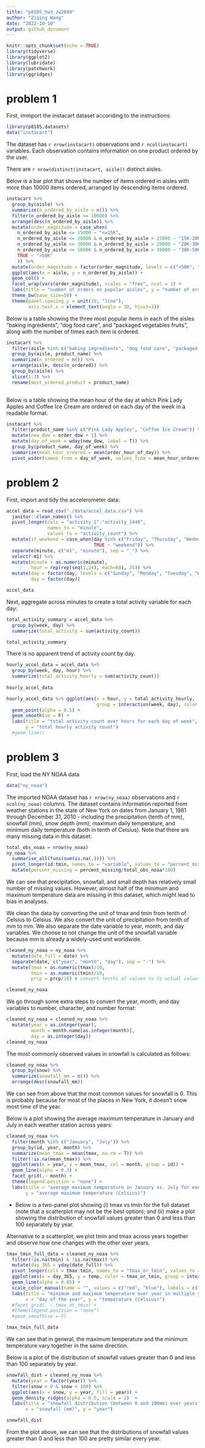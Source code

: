 ```yaml
---
title: "p8105_hw3_zw2899"
author: "Ziqing Wang"
date: "2022-10-10"
output: github_document
---
```


```r
knitr::opts_chunk$set(echo = TRUE)
library(tidyverse)
library(ggplot2)
library(lubridate)
library(patchwork)
library(ggridges)
```

# problem 1

First, immport the instacart dataset accoriding to the instructions:
```r
library(p8105.datasets)
data("instacart")
```

The dataset has `r nrow(instacart)` observations and `r ncol(instacart)` variables. Each observation contains information on one product ordered by the user.

There are `r nrow(distinct(instacart, aisle))` distinct aisles. 

Below is a bar plot that shows the number of items ordered in aisles with more than 10000 items ordered, arranged by descending items ordered.


```r
instacart %>%
  group_by(aisle) %>%
  summarize(n_ordered_by_aisle = n()) %>%
  filter(n_ordered_by_aisle >= 10000) %>%
  arrange(desc(n_ordered_by_aisle)) %>%
  mutate(order_magnitude = case_when(
    n_ordered_by_aisle <= 15000 ~ "<=15K",
    n_ordered_by_aisle <= 20000 & n_ordered_by_aisle > 15000 ~ "15K-20K",
    n_ordered_by_aisle <= 30000 & n_ordered_by_aisle > 20000 ~ "20K-30K",
    n_ordered_by_aisle <= 50000 & n_ordered_by_aisle > 30000 ~ "30K-50K",
    TRUE ~ ">50K"
    )) %>%
  mutate(order_magnitude = factor(order_magnitude, levels = c(">50K", "30K-50K", "20K-30K", "15K-20K", "<=15K"))) %>%
  ggplot(aes(x = aisle, y = n_ordered_by_aisle)) + 
  geom_col() + 
  facet_wrap(vars(order_magnitude), scales = "free", ncol = 1) + 
  labs(title = "number of orders on popular aisles", y = "number of orders") +
  theme_bw(base_size=50) +
  theme(panel.spacing.y = unit(10, "line"),
        axis.text.x = element_text(angle = 30, hjust=1))

```

Below is a table showing the three most popular items in each of the aisles “baking ingredients”, “dog food care”, and “packaged vegetables fruits”, along with the number of times each item is ordered.

```r
instacart %>%
  filter(aisle %in% c("baking ingredients", "dog food care", "packaged vegetables fruits")) %>%
  group_by(aisle, product_name) %>%
  summarize(n_ordered = n()) %>%
  arrange(aisle, desc(n_ordered)) %>%
  group_by(aisle) %>%
  slice(1:3) %>%
  rename(most_ordered_product = product_name) 
  

```

Below is a table showing the mean hour of the day at which Pink Lady Apples and Coffee Ice Cream are ordered on each day of the week in a readable format.

```r
instacart %>%
  filter(product_name %in% c("Pink Lady Apples", "Coffee Ice Cream")) %>%
  mutate(new_dow = order_dow + 1) %>%
  mutate(day_of_week = wday(new_dow, label = T)) %>%
  group_by(product_name, day_of_week) %>%
  summarize(mean_hour_ordered = mean(order_hour_of_day)) %>%
  pivot_wider(names_from = day_of_week, values_from = mean_hour_ordered)
```



# problem 2

First, import and tidy the accelerometer data:

```r
accel_data = read_csv("./data/accel_data.csv") %>%
  janitor::clean_names() %>%
  pivot_longer(cols = "activity_1":"activity_1440", 
               names_to = "minute", 
               values_to = "activity_count") %>%
  mutate(if_weekend = case_when(day %in% c("Friday", "Thursday", "Wednesday", "Tuesday", "Monday") ~ "weekday",
                                TRUE ~ "weekend")) %>%
  separate(minute, c("m1", "minute"), sep = "_") %>%
  select(-m1) %>%
  mutate(minute = as.numeric(minute),
         hour = rep(rep(seq(1,24), each=60), 35)) %>%
  mutate(day = factor(day, levels = c("Sunday", "Monday", "Tuesday", "Wednesday", "Thursday", "Friday", "Saturday")),
         day = factor(day))

accel_data
```

Next, aggregate across minutes to create a total activity variable for each day:
```r
total_activity_summary = accel_data %>%
  group_by(week, day) %>%
  summarize(total_activity = sum(activity_count)) 

total_activity_summary
```

There is no apparent trend of activity count by day. 

```r
hourly_accel_data = accel_data %>%
  group_by(week, day, hour) %>%
  summarize(total_activity_hourly = sum(activity_count)) 
 
hourly_accel_data
```

```r
hourly_accel_data %>% ggplot(aes(x = hour, y = total_activity_hourly, 
                                 group = interaction(week, day), color = day)) + 
  geom_point(alpha = 0.5) +
  geom_smooth(se = F) +
  labs(title = "total activity count over hours for each day of week",
       y = "total hourly activity count")
  #geom_line() 
```


# problem 3

First, load the NY NOAA data
```r
data("ny_noaa")
```

The imported NOAA dataset has `r nrow(ny_noaa)` observations and `r ncol(ny_noaa)` columns. The dataset contains information reported from weather stations in the state of New York on dates from January 1, 1981 through December 31, 2010 - including the precipitation (tenth of mm), snowfall (mm), snow depth (mm), maximum daily temperature, and minimum daily temperature (both in tenth of Celsius). Note that there are many missing data in this dataset:

```r
total_obs_noaa = nrow(ny_noaa)
ny_noaa %>%
  summarise_all(funs(sum(is.na(.)))) %>%
  pivot_longer(id:tmin, names_to = "variable", values_to = "percent_missing") %>%
  mutate(percent_missing = percent_missing/total_obs_noaa*100)

```
We can see that precipitation, snowfall, and small depth has relatively small number of missing values. However, almost half of the minimum and maximum temperature data are missing in this dataset, which might lead to bias in analyses.  

We clean the data by converting the unit of tmax and tmin from tenth of Celsius to Celsius. We also convert the unit of precipitation from tenth of mm to mm. We also separate the date variable to year, month, and day variables. We choose to not change the unit of the snowfall variable because mm is already a widely-used unit worldwide.
```r
cleaned_ny_noaa = ny_noaa %>%
  mutate(date_full = date) %>%
  separate(date, c("year", "month", "day"), sep = "-") %>%
  mutate(tmax = as.numeric(tmax)/10,
         tmin = as.numeric(tmin)/10,
         prcp = prcp/10) # convert tenths of values to to actual values

cleaned_ny_noaa
```

We go through some extra steps to convert the year, month, and day variables to number, character, and number format:
```r
cleaned_ny_noaa = cleaned_ny_noaa %>%
  mutate(year = as.integer(year),
         month = month.name[as.integer(month)],
         day = as.integer(day))
cleaned_ny_noaa
```


The most commonly observed values in snowfall is calculated as follows:
```r
cleaned_ny_noaa %>%
  group_by(snow) %>%
  summarize(snowfall_mm = n()) %>%
  arrange(desc(snowfall_mm))
```
We can see from above that the most common values for snowfall is 0. This is probably because for most of the places in New York, it doesn't snow most time of the year.

Below is a plot showing the average maximum temperature in January and July in each weather station across years:
```r
cleaned_ny_noaa %>%
  filter(month %in% c("January", "July")) %>%
  group_by(id, year, month) %>%
  summarize(mean_tmax = mean(tmax, na.rm = T)) %>%
  filter(!is.na(mean_tmax)) %>%
  ggplot(aes(x = year, y = mean_tmax, col = month, group = id)) +
  geom_line(alpha = 0.3) +
  facet_grid(.~ month) + 
  theme(legend.position = "none") +
  labs(title = "average maximum temperature in January vs. July for each weather station",
       y = "average maximum temperature (Celsius)")
```

* Below is a two-panel plot showing (i) tmax vs tmin for the full dataset (note that a scatterplot may not be the best option); and (ii) make a plot showing the distribution of snowfall values greater than 0 and less than 100 separately by year.

Alternative to a scatterplot, we plot tmin and tmax across years together and observe how one changes with the other over years. 

```r
tmax_tmin_full_data = cleaned_ny_noaa %>%
  filter(!is.na(tmin) & !is.na(tmax)) %>%
  mutate(day_365 = yday(date_full)) %>%
  pivot_longer(cols = tmax:tmin, names_to = "tmax_or_tmin", values_to = "temp") %>%
  ggplot(aes(x = day_365, y = temp, color = tmax_or_tmin, group = interaction(year, tmax_or_tmin))) +
  geom_line(alpha = 0.05) +
  scale_color_manual(name = "", values = c("red", "blue"), labels = c("tmax", "tmin")) +
  labs(title = "minimum and maximum temperature over year in multiple years",
       x = "day of the year", y = "temperature (Celsius)")
  #facet_grid(. ~ tmax_or_tmin) +
  #theme(legend.position = "none")
  #geom_smooth(se = F) 

tmax_tmin_full_data
```
We can see that in general, the maximum temperature and the minimum temperature vary together in the same direction.  

Below is a plot of the distribution of snowfall values greater than 0 and less than 100 separately by year.
```r
snowfall_dist = cleaned_ny_noaa %>%
  mutate(year = factor(year)) %>%
  filter(snow > 0 & snow < 100) %>%
  ggplot(aes(x = snow, y = year, fill = year)) +
  geom_density_ridges(alpha = 0.5, scale = 2)  +
  labs(title = "snowfall distribution (between 0 and 100mm) over years",
       x = "snowfall (mm)", y = "year")

snowfall_dist
```
From the plot above, we can see that the distributions of snowfall values greater than 0 and less than 100 are pretty similar every year. 





